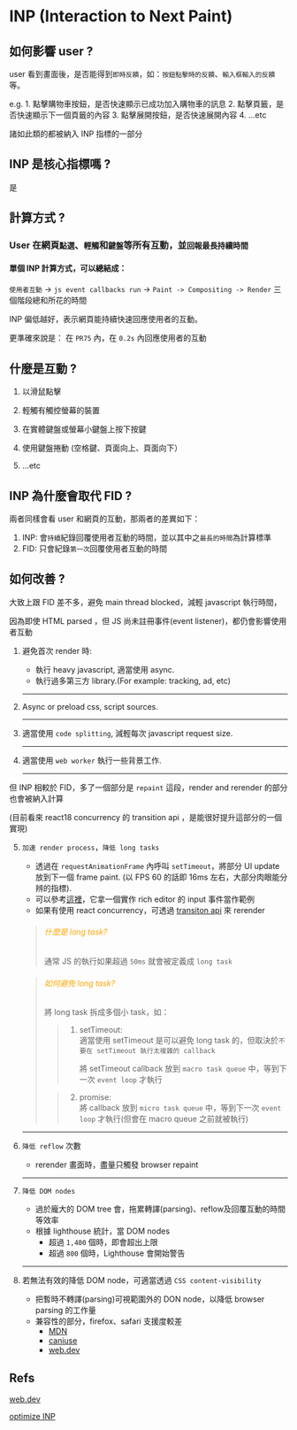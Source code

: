 # INP (Interaction to Next Paint)

## 如何影響 user ?

  user 看到畫面後，是否能得到`即時反饋`，如：`按鈕點擊時的反饋`、`輸入框輸入的反饋`等。

  e.g.
    1. 點擊購物車按鈕，是否快速顯示已成功加入購物車的訊息
    2. 點擊頁籤，是否快速顯示下一個頁籤的內容
    3. 點擊展開按鈕，是否快速展開內容
    4. ...etc

  諸如此類的都被納入 INP 指標的一部分

## INP 是核心指標嗎 ?

  是

## 計算方式 ?

### User 在網頁`點選`、`輕觸`和`鍵盤`等所有互動，並`回報最長持續時間`

#### 單個 INP 計算方式，可以總結成：
  `使用者互動` -> `js event callbacks run` -> `Paint -> Compositing -> Render` 三個階段總和所花的時間

  INP 偏低越好，表示網頁能持續快速回應使用者的互動。

  更準確來說是： 在 `PR75` 內，在 `0.2s` 內回應使用者的互動

## 什麼是互動 ?
  1. 以滑鼠點擊

  2. 輕觸有觸控螢幕的裝置

  3. 在實體鍵盤或螢幕小鍵盤上按下按鍵

  4. 使用鍵盤捲動 (空格鍵、頁面向上、頁面向下）

  5. ...etc

## INP 為什麼會取代 FID ?

  兩者同樣會看 user 和網頁的互動，那兩者的差異如下：
  
  1. INP: 會`持續`紀錄回覆使用者互動的時間，並以其中之`最長的時間`為計算標準
  2. FID: 只會紀錄`第一次`回覆使用者互動的時間


## 如何改善 ?

  大致上跟 FID 差不多，避免 main thread blocked，減輕 javascript 執行時間，

  因為即使 HTML parsed ，但 JS 尚未註冊事件(event listener)，都仍會影響使用者互動

  1. 避免首次 render 時:
      * 執行 heavy javascript, 適當使用 async.
      * 執行過多第三方 library.(For example: tracking, ad, etc)

      ---

  2. Async or preload css, script sources.

      ---

  3. 適當使用 `code splitting`, 減輕每次 javascript request size.

      ---

  4. 適當使用 `web worker` 執行一些背景工作.

      ---

  但 INP 相較於 FID，多了一個部分是 `repaint` 這段，render and rerender 的部分也會被納入計算

  (目前看來 react18 concurrency 的 transition api ，是能很好提升這部分的一個實現)

  5. `加速 render process`，`降低 long tasks`
      - 透過在 `requestAnimationFrame` 內呼叫 `setTimeout`，將部分 UI update 放到下一個 frame paint. (以 FPS 60 的話即 16ms 左右，大部分肉眼能分辨的指標).
      - 可以參考[這裡](https://web.dev/articles/optimize-inp#yield_to_allow_rendering_work_to_occur_sooner)，它拿一個實作 rich editor 的 input 事件當作範例
      - 如果有使用 react concurrency，可透過 [transiton api](https://react.dev/reference/react/useTransition) 來 rerender

      > ###### <font color='orange'>什麼是 long task?</font>
      > 通常 JS 的執行如果超過 `50ms` 就會被定義成 `long task`
      >

      > ###### <font color='orange'>如何避免 long task?</font>
      > 
      > 將 long task 拆成多個小 task，如：
      >
      >> 1. setTimeout:<br/>
      >>    適當使用 setTimeout 是可以避免 long task 的，但取決於`不要在 setTimeout 執行太複雜的 callback`
      >>
      >>    將 setTimeout callback 放到 `macro task queue` 中，等到下一次 `event loop` 才執行
      >
      >> 2. promise:<br/>
      >>    將 callback 放到 `micro task queue` 中，等到下一次 `event loop` 才執行(但會在 macro queue 之前就被執行)

      ---

  6. `降低 reflow` 次數
      - rerender 畫面時，盡量只觸發 browser repaint

      ---

  7. `降低 DOM nodes`
      - 過於龐大的 DOM tree 會，拖累轉譯(parsing)、reflow及回覆互動的時間等效率
      - 根據 lighthouse 統計，當 DOM nodes 
        - 超過 `1,400` 個時，即會超出上限
        - 超過 `800` 個時，Lighthouse 會開始警告

      ---

  8. 若無法有效的降低 DOM node，可適當透過 `CSS content-visibility`
      - 把暫時不轉譯(parsing)可視範圍外的 DON node，以降低 browser parsing 的工作量
      - 兼容性的部分，firefox、safari 支援度較差
        - [MDN](https://developer.mozilla.org/en-US/docs/Web/CSS/content-visibility#browser_compatibility)
        - [caniuse](https://caniuse.com/?search=content-visibility)
        - [web.dev](https://web.dev/articles/content-visibility)

## Refs

  [web.dev](https://web.dev/articles/inp)

  [optimize INP](https://web.dev/articles/optimize-inp)
